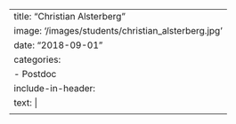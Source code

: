 ---
title: "Christian Alsterberg"
image: '/images/students/christian_alsterberg.jpg'
date: "2018-09-01"
categories:
    - Postdoc
include-in-header: 
      text: |
        <meta http-equiv="refresh" content="0; url=https://swedenwaterresearch.se/en/staff/christian-alsterberg-2/">
---